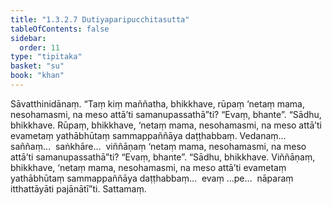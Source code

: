 ```yaml
---
title: "1.3.2.7 Dutiyaparipucchitasutta"
tableOfContents: false
sidebar:
  order: 11
type: "tipitaka"
basket: "su"
book: "khan"
---
```



<DynamicBreadcrumb />

<Division number="119" book="khan" bookNo="13" page="135">

<Paragraph number="694" book="khan">
Sāvatthinidānaṃ. “Taṃ kiṃ maññatha, bhikkhave, rūpaṃ ‘netaṃ mama, nesohamasmi, na meso attā’ti samanupassathā”ti? “Evaṃ, bhante”. “Sādhu, bhikkhave. Rūpaṃ, bhikkhave, ‘netaṃ mama, nesohamasmi, na meso attā’ti evametaṃ yathābhūtaṃ sammappaññāya daṭṭhabbaṃ. Vedanaṃ…  saññaṃ…  saṅkhāre…  viññāṇaṃ ‘netaṃ mama, nesohamasmi, na meso attā’ti samanupassathā”ti? “Evaṃ, bhante”. “Sādhu, bhikkhave. Viññāṇaṃ, bhikkhave, ‘netaṃ mama, nesohamasmi, na meso attā’ti evametaṃ yathābhūtaṃ sammappaññāya daṭṭhabbaṃ…  evaṃ …pe…  nāparaṃ itthattāyāti pajānātī”ti.

</Paragraph>
</Division>

<Paragraph number="695" type="center" book="khan">
Sattamaṃ.
</Paragraph>